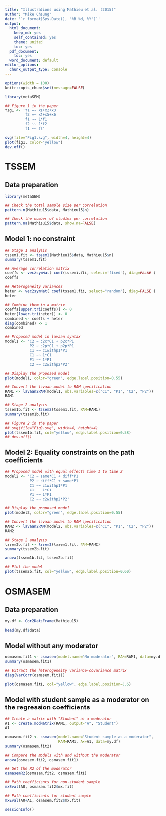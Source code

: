 ```yaml
---
title: "Illustrations using Mathieu et al. (2015)"
author: "Mike Cheung"
date: '`r format(Sys.Date(), "%B %d, %Y")`'
output:
  html_document:
    keep_md: yes
    self_contained: yes
    theme: united
    toc: yes
  pdf_document:
    toc: yes
  word_document: default
editor_options: 
  chunk_output_type: console
---
```


```r
options(width = 100)
knitr::opts_chunk$set(message=FALSE)
```
    
```r
library(metaSEM)

## Figure 1 in the paper
fig1 <- 'f1 =~ x1+x2+x3
         f2 =~ x4+x5+x6
         f1 ~~ 1*f1
         f2 ~~ 1*f2
         f1 ~~ f2'

svg(file="Fig1.svg", width=4, height=4)
plot(fig1, color="yellow")
dev.off()
```    
    
# TSSEM    
## Data preparation
```r
library(metaSEM)

## Check the total sample size per correlation
pattern.n(Mathieu15$data, Mathieu15$n)

## Check the number of studies per correlation
pattern.na(Mathieu15$data, show.na=FALSE)
```

## Model 1: no constraint
```r
## Stage 1 analysis
tssem1.fit <- tssem1(Mathieu15$data, Mathieu15$n)
summary(tssem1.fit)

## Average correlation matrix
coeffs <- vec2symMat( coef(tssem1.fit, select="fixed"), diag=FALSE )
coeffs

## Heterogeneity variances
heter <- vec2symMat( coef(tssem1.fit, select="random"), diag=FALSE )
heter

## Combine them in a matrix
coeffs[upper.tri(coeffs)] <- 0
heter[lower.tri(heter)] <- 0
combined <- coeffs + heter
diag(combined) <- 1
combined

## Proposed model in lavaan syntax
model1 <- 'C2 ~ c2c*C1 + p2c*P1
           P2 ~ c2p*C1 + p2p*P1
           C1 ~~ c1withp1*P1
           C1 ~~ 1*C1
           P1 ~~ 1*P1
           C2 ~~ c2withp2*P2'

## Display the proposed model
plot(model1, color="green", edge.label.position=0.55)

## Convert the lavaan model to RAM specification
RAM1 <- lavaan2RAM(model1, obs.variables=c("C1", "P1", "C2", "P2"))
RAM1

## Stage 2 analysis
tssem1b.fit <- tssem2(tssem1.fit, RAM=RAM1)
summary(tssem1b.fit)

## Figure 2 in the paper
## svg(file="Fig2.svg", width=4, height=4)
plot(tssem1b.fit, col="yellow", edge.label.position=0.58)
## dev.off()
```

## Model 2: Equality constraints on the path coefficients
```r
## Proposed model with equal effects time 1 to time 2
model2 <- 'C2 ~ same*C1 + diff*P1
           P2 ~ diff*C1 + same*P1
           C1 ~~ c1withp1*P1
           C1 ~~ 1*C1
           P1 ~~ 1*P1
           C2 ~~ c2withp2*P2'

## Display the proposed model
plot(model2, color="green", edge.label.position=0.55)

## Convert the lavaan model to RAM specification
RAM2 <- lavaan2RAM(model2, obs.variables=c("C1", "P1", "C2", "P2"))
RAM2

## Stage 2 analysis
tssem2b.fit <- tssem2(tssem1.fit, RAM=RAM2)
summary(tssem2b.fit)

anova(tssem1b.fit, tssem2b.fit)

## Plot the model
plot(tssem2b.fit, col="yellow", edge.label.position=0.60)
```

# OSMASEM
## Data preparation
```r
my.df <- Cor2DataFrame(Mathieu15)
    
head(my.df$data)
```

## Model without any moderator
```r
osmasem.fit1 <- osmasem(model.name="No moderator", RAM=RAM1, data=my.df)
summary(osmasem.fit1)

## Extract the heterogeneity variance-covariance matrix
diag(VarCorr(osmasem.fit1))

plot(osmasem.fit1, col="yellow", edge.label.position=0.6)
```

## Model with student sample as a moderator on the regression coefficients
```r
## Create a matrix with "Student" as a moderator
A1 <- create.modMatrix(RAM1, output="A", "Student")
A1

osmasem.fit2 <- osmasem(model.name="Student sample as a moderator", 
                        RAM=RAM1, Ax=A1, data=my.df)
summary(osmasem.fit2)

## Compare the models with and without the moderator
anova(osmasem.fit2, osmasem.fit1)

## Get the R2 of the moderator
osmasemR2(osmasem.fit2, osmasem.fit1)

## Path coefficients for non-student sample
mxEval(A0, osmasem.fit2$mx.fit)

## Path coefficients for student sample
mxEval(A0+A1, osmasem.fit2$mx.fit)

sessionInfo()
```
